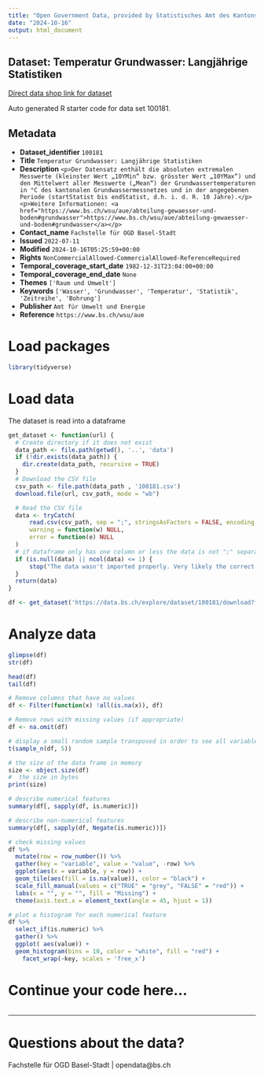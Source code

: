 ```yaml
---
title: "Open Government Data, provided by Statistisches Amt des Kantons Basel-Stadt - Fachstelle OGD"
date: "2024-10-16"
output: html_document
---
```


## Dataset: Temperatur Grundwasser: Langjährige Statistiken

[Direct data shop link for dataset](https://data.bs.ch/explore/dataset/100181)

Auto generated R starter code for data set 100181.

## Metadata

- **Dataset_identifier** `100181`
- **Title** `Temperatur Grundwasser: Langjährige Statistiken`
- **Description** `<p>Der Datensatz enthält die absoluten extremalen Messwerte (kleinster Wert „10YMin“ bzw. grösster Wert „10YMax“) und den Mittelwert aller Messwerte („Mean“) der Grundwassertemperaturen in °C des kantonalen Grundwassermessnetzes und in der angegebenen Periode (startStatist bis endStatist, d.h. i. d. R. 10 Jahre).</p><p>Weitere Informationen: <a href="https://www.bs.ch/wsu/aue/abteilung-gewaesser-und-boden#grundwasser">https://www.bs.ch/wsu/aue/abteilung-gewaesser-und-boden#grundwasser</a></p>`
- **Contact_name** `Fachstelle für OGD Basel-Stadt`
- **Issued** `2022-07-11`
- **Modified** `2024-10-16T05:25:59+00:00`
- **Rights** `NonCommercialAllowed-CommercialAllowed-ReferenceRequired`
- **Temporal_coverage_start_date** `1982-12-31T23:04:00+00:00`
- **Temporal_coverage_end_date** `None`
- **Themes** `['Raum und Umwelt']`
- **Keywords** `['Wasser', 'Grundwasser', 'Temperatur', 'Statistik', 'Zeitreihe', 'Bohrung']`
- **Publisher** `Amt für Umwelt und Energie`
- **Reference** `https://www.bs.ch/wsu/aue`


# Load packages

```r

library(tidyverse)
```

# Load data

The dataset is read into a dataframe

```r
get_dataset <- function(url) {
  # Create directory if it does not exist
  data_path <- file.path(getwd(), '..', 'data')
  if (!dir.exists(data_path)) {
    dir.create(data_path, recursive = TRUE)
  }
  # Download the CSV file
  csv_path <- file.path(data_path , '100181.csv')
  download.file(url, csv_path, mode = "wb")

  # Read the CSV file
  data <- tryCatch(
      read.csv(csv_path, sep = ";", stringsAsFactors = FALSE, encoding = "UTF-8"),
      warning = function(w) NULL,
      error = function(e) NULL
  )
  # if dataframe only has one column or less the data is not ";" separated
  if (is.null(data) || ncol(data) <= 1) {
      stop("The data wasn't imported properly. Very likely the correct separator couldn't be found.\nPlease check the dataset manually and adjust the code.")
  }
  return(data)
}
```

```r

df <- get_dataset('https://data.bs.ch/explore/dataset/100181/download?format=csv&timezone=Europe%2FZurich')

```

# Analyze data

```r

glimpse(df)
str(df)

head(df)
tail(df)

```

```r
# Remove columns that have no values
df <- Filter(function(x) !all(is.na(x)), df)

# Remove rows with missing values (if appropriate)
df <- na.omit(df)
```

```r
# display a small random sample transposed in order to see all variables
t(sample_n(df, 5))
```

```r
# the size of the data frame in memory
size <- object.size(df)
#  the size in bytes
print(size)
```

```r
# describe numerical features
summary(df[, sapply(df, is.numeric)])
```

```r
# describe non-numerical features
summary(df[, sapply(df, Negate(is.numeric))])
```

```r
# check missing values
df %>%
  mutate(row = row_number()) %>%
  gather(key = "variable", value = "value", -row) %>%
  ggplot(aes(x = variable, y = row)) +
  geom_tile(aes(fill = is.na(value)), color = "black") +
  scale_fill_manual(values = c("TRUE" = "grey", "FALSE" = "red")) +
  labs(x = "", y = "", fill = "Missing") +
  theme(axis.text.x = element_text(angle = 45, hjust = 1))
```

```r
# plot a histogram for each numerical feature
df %>%
  select_if(is.numeric) %>%
  gather() %>%
  ggplot( aes(value)) +
  geom_histogram(bins = 10, color = "white", fill = "red") +
    facet_wrap(~key, scales = 'free_x')
```

# Continue your code here...

```r

```
------------------------------------------------------------------------

# Questions about the data?

Fachstelle für OGD Basel-Stadt | opendata@bs.ch
